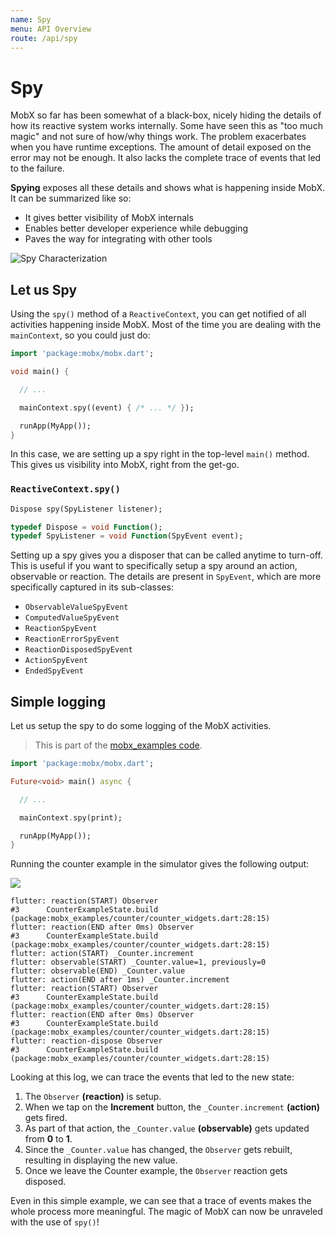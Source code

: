 ```yaml
---
name: Spy
menu: API Overview
route: /api/spy
---
```


# Spy

MobX so far has been somewhat of a black-box, nicely hiding the details of how its reactive system works internally. Some have seen this as "too much magic" and not sure of how/why things work. The problem exacerbates when you have runtime exceptions. The amount of detail exposed on the error may not be enough. It also lacks the complete trace of events that led to the failure.

**Spying** exposes all these details and shows what is happening inside MobX. It can be summarized like so:

- It gives better visibility of MobX internals
- Enables better developer experience while debugging
- Paves the way for integrating with other tools


<img src={spy} alt="Spy Characterization" />

## Let us Spy

Using the `spy()` method of a `ReactiveContext`, you can get notified of all activities happening inside MobX. Most of the time you are dealing with the `mainContext`, so you could just do:

```dart {7}
import 'package:mobx/mobx.dart';

void main() {

  // ...

  mainContext.spy((event) { /* ... */ });

  runApp(MyApp());
}
```

In this case, we are setting up a spy right in the top-level `main()` method. This gives us visibility into MobX, right from the get-go.

### `ReactiveContext.spy()`

```dart {1}
Dispose spy(SpyListener listener);

typedef Dispose = void Function();
typedef SpyListener = void Function(SpyEvent event);

```

Setting up a spy gives you a disposer that can be called anytime to turn-off. This is useful if you want to specifically setup a spy around an action, observable or reaction. The details are present in `SpyEvent`, which are more specifically captured in its sub-classes:

- `ObservableValueSpyEvent`
- `ComputedValueSpyEvent`
- `ReactionSpyEvent`
- `ReactionErrorSpyEvent`
- `ReactionDisposedSpyEvent`
- `ActionSpyEvent`
- `EndedSpyEvent`

## Simple logging

Let us setup the spy to do some logging of the MobX activities.

> This is part of the [mobx_examples code](https://github.com/mobxjs/mobx.dart/blob/master/mobx_examples/lib/main.dart#L26).

```dart {7}
import 'package:mobx/mobx.dart';

Future<void> main() async {

  // ...

  mainContext.spy(print);

  runApp(MyApp());
}
```

Running the counter example in the simulator gives the following output:


<img src={counterSpy} width={300} />

```{1,5,6,9,13}
flutter: reaction(START) Observer
#3      CounterExampleState.build (package:mobx_examples/counter/counter_widgets.dart:28:15)
flutter: reaction(END after 0ms) Observer
#3      CounterExampleState.build (package:mobx_examples/counter/counter_widgets.dart:28:15)
flutter: action(START) _Counter.increment
flutter: observable(START) _Counter.value=1, previously=0
flutter: observable(END) _Counter.value
flutter: action(END after 1ms) _Counter.increment
flutter: reaction(START) Observer
#3      CounterExampleState.build (package:mobx_examples/counter/counter_widgets.dart:28:15)
flutter: reaction(END after 0ms) Observer
#3      CounterExampleState.build (package:mobx_examples/counter/counter_widgets.dart:28:15)
flutter: reaction-dispose Observer
#3      CounterExampleState.build (package:mobx_examples/counter/counter_widgets.dart:28:15)
```

Looking at this log, we can trace the events that led to the new state:

1. The `Observer` **(reaction)** is setup.
2. When we tap on the **Increment** button, the `_Counter.increment` **(action)** gets fired.
3. As part of that action, the `_Counter.value` **(observable)** gets updated from **0** to **1**.
4. Since the `_Counter.value` has changed, the `Observer` gets rebuilt, resulting in displaying the new value.
5. Once we leave the Counter example, the `Observer` reaction gets disposed.

Even in this simple example, we can see that a trace of events makes the whole process more meaningful. The magic of MobX can now be unraveled with the use of `spy()`!

